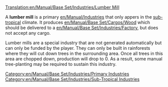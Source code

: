 [[Translation:en/Manual/Base Set/Industries/Lumber Mill]]

{{en/Manual/Base Set/Industries/Industries|image=en/Manual/Base Set/Industries/Lumbermill.png
|name=Lumber Mill
|climates=[[en/Manual/Climates#sub-tropical|Sub-tropical]]
|accepts=Nothing
|produces=[[en/Manual/Base Set/Cargos/Wood]]
}}
A '''lumber mill''' is a primary [[en/Manual/Industries]] that only appers in the [[en/Manual/Climates#sub-tropical|sub-tropical]] climate. It produces [[en/Manual/Base Set/Cargos/Wood]] which should be delivered to a [[en/Manual/Base Set/Industries/Factory]], but does not accept any cargo.

Lumber mills are a special industry that are not generated automatically but can only be funded by the player. They can only be built in rainforests where they will cut down trees in the surrounding area. Once all trees in this area are chopped down, production will drop to 0. As a result, some manual tree-planting may be required to sustain this industry.

{{en/Manual/Base Set/Industries/Navbox Industries}}

[[Category:en/Manual/Base Set/Industries/Primary Industries]]
[[Category:en/Manual/Base Set/Industries/Sub-Tropical Industries]]